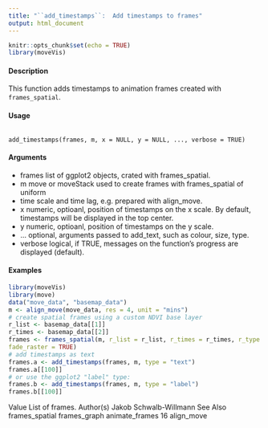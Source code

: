 ```yaml
---
title: "``add_timestamps``:  Add timestamps to frames"
output: html_document
---
```


```r
knitr::opts_chunk$set(echo = TRUE)
library(moveVis)
```

#### Description
This function adds timestamps to animation frames created with ``frames_spatial``.

#### Usage
<pre><code>
add_timestamps(frames, m, x = NULL, y = NULL, ..., verbose = TRUE)
</code></pre>

#### Arguments 

* frames list of ggplot2 objects, crated with frames_spatial.
* m move or moveStack used to create frames with frames_spatial of uniform
* time scale and time lag, e.g. prepared with align_move.
* x numeric, optioanl, position of timestamps on the x scale. By default, timestamps
will be displayed in the top center.
* y numeric, optioanl, position of timestamps on the y scale.
* ... optional, arguments  passed to add_text, such as colour, size, type.
* verbose logical, if TRUE, messages on the function’s progress are displayed (default).

#### Examples
```r
library(moveVis)
library(move)
data("move_data", "basemap_data")
m <- align_move(move_data, res = 4, unit = "mins")
# create spatial frames using a custom NDVI base layer
r_list <- basemap_data[[1]]
r_times <- basemap_data[[2]]
frames <- frames_spatial(m, r_list = r_list, r_times = r_times, r_type = "gradient",
fade_raster = TRUE)
# add timestamps as text
frames.a <- add_timestamps(frames, m, type = "text")
frames.a[[100]]
# or use the ggplot2 "label" type:
frames.b <- add_timestamps(frames, m, type = "label")
frames.b[[100]]
```

Value
List of frames.
Author(s)
Jakob Schwalb-Willmann
See Also
frames_spatial frames_graph animate_frames
16 align_move
